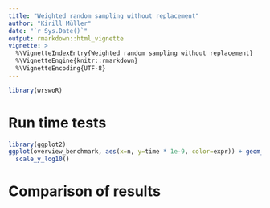 ```yaml
---
title: "Weighted random sampling without replacement"
author: "Kirill Müller"
date: "`r Sys.Date()`"
output: rmarkdown::html_vignette
vignette: >
  %\VignetteIndexEntry{Weighted random sampling without replacement}
  %\VignetteEngine{knitr::rmarkdown}
  %\VignetteEncoding{UTF-8}
---
```



```r
library(wrswoR)
```

# Run time tests

```r
library(ggplot2)
ggplot(overview_benchmark, aes(x=n, y=time * 1e-9, color=expr)) + geom_boxplot() +
  scale_y_log10()
```



# Comparison of results
